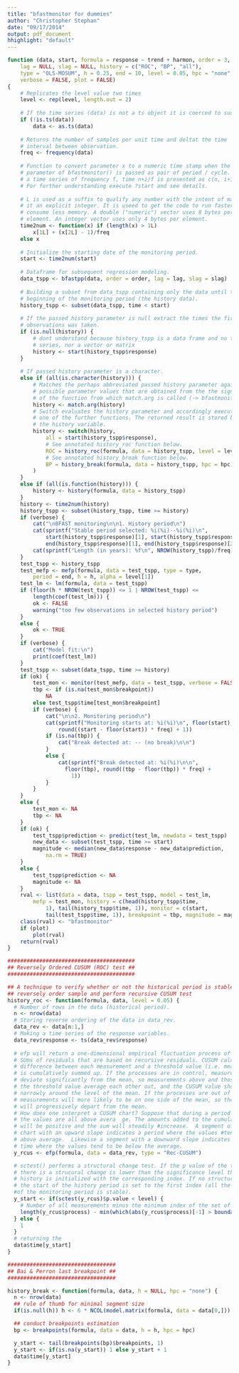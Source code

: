 ```yaml
---
title: "bfastmonitor for dummies"
author: "Christopher Stephan"
date: "09/17/2014"
output: pdf_document
hhighlight: "default"
---
```


```r
function (data, start, formula = response ~ trend + harmon, order = 3, 
    lag = NULL, slag = NULL, history = c("ROC", "BP", "all"), 
    type = "OLS-MOSUM", h = 0.25, end = 10, level = 0.05, hpc = "none", 
    verbose = FALSE, plot = FALSE) 
{
    # Replicates the level value two times
    level <- rep(level, length.out = 2)
    
    # If the time series (data) is not a ts object it is coerced to such
    if (!is.ts(data)) 
        data <- as.ts(data)
    
    # Returns the number of samples per unit time and deltat the time
    # interval between observation.
    freq <- frequency(data)
        
    # Function to convert parameter x to a numeric time stamp when the start
    # parameter of bfastmonitor() is passed as pair of period / cycle.  For
    # a time series of frequency f, time n+i/f is presented as c(n, i+1).
    # For further understanding execute ?start and see details.
    
    # L is used as a suffix to qualify any number with the intent of making
    # it an explicit integer. It is useed to get the code to run faster and
    # consume less memory. A double ("numeric") vector uses 8 bytes per
    # element. An integer vector uses only 4 bytes per element.
    time2num <- function(x) if (length(x) > 1L) 
        x[1L] + (x[2L] - 1)/freq
    else x
    
    # Initialize the starting date of the monitoring period.
    start <- time2num(start)
    
    # Dataframe for subsequent regression modeling.
    data_tspp <- bfastpp(data, order = order, lag = lag, slag = slag)
    
    # Building a subset from data_tspp containing only the data until the
    # beginning of the monitoring period (the history data).
    history_tspp <- subset(data_tspp, time < start)
    
    # If the passed history parameter is null extract the times the first
    # observations was taken.
    if (is.null(history)) {
        # dont understand because history_tspp is a data frame and no time
        # series, nor a vector or matrix
        history <- start(history_tspp$response)
    }
    
    # If passed history parameter is a character.
    else if (all(is.character(history))) {
        # Matches the perhaps abbreviated passed history parameter against
        # possible parameter values that are obtained from the the signature
        # of the function from which match.arg is called (-> bfastmonitor()). 
        history <- match.arg(history)
        # Switch evaluates the history parameter and accordingly executes
        # one of the further functions. The returned result is stored back to
        # the history variable.
        history <- switch(history,
            all = start(history_tspp$response),
            # See annotated history_roc function below.
            ROC = history_roc(formula, data = history_tspp, level = level[2]),
            # See annotated history_break function below.
            BP = history_break(formula, data = history_tspp, hpc = hpc)
        )
    }
    else if (all(is.function(history))) {
        history <- history(formula, data = history_tspp)
    }
    history <- time2num(history)
    history_tspp <- subset(history_tspp, time >= history)
    if (verbose) {
        cat("\nBFAST monitoring\n\n1. History period\n")
        cat(sprintf("Stable period selected: %i(%i)--%i(%i)\n", 
            start(history_tspp$response)[1], start(history_tspp$response)[2], 
            end(history_tspp$response)[1], end(history_tspp$response)[2]))
        cat(sprintf("Length (in years): %f\n", NROW(history_tspp)/freq))
    }
    test_tspp <- history_tspp
    test_mefp <- mefp(formula, data = test_tspp, type = type, 
        period = end, h = h, alpha = level[1])
    test_lm <- lm(formula, data = test_tspp)
    if (floor(h * NROW(test_tspp)) <= 1 | NROW(test_tspp) <= 
        length(coef(test_lm))) {
        ok <- FALSE
        warning("too few observations in selected history period")
    }
    else {
        ok <- TRUE
    }
    if (verbose) {
        cat("Model fit:\n")
        print(coef(test_lm))
    }
    test_tspp <- subset(data_tspp, time >= history)
    if (ok) {
        test_mon <- monitor(test_mefp, data = test_tspp, verbose = FALSE)
        tbp <- if (is.na(test_mon$breakpoint)) 
            NA
        else test_tspp$time[test_mon$breakpoint]
        if (verbose) {
            cat("\n\n2. Monitoring period\n")
            cat(sprintf("Monitoring starts at: %i(%i)\n", floor(start), 
                round((start - floor(start)) * freq) + 1))
            if (is.na(tbp)) {
                cat("Break detected at: -- (no break)\n\n")
            }
            else {
                cat(sprintf("Break detected at: %i(%i)\n\n", 
                  floor(tbp), round((tbp - floor(tbp)) * freq) + 
                    1))
            }
        }
    }
    else {
        test_mon <- NA
        tbp <- NA
    }
    if (ok) {
        test_tspp$prediction <- predict(test_lm, newdata = test_tspp)
        new_data <- subset(test_tspp, time >= start)
        magnitude <- median(new_data$response - new_data$prediction, 
            na.rm = TRUE)
    }
    else {
        test_tspp$prediction <- NA
        magnitude <- NA
    }
    rval <- list(data = data, tspp = test_tspp, model = test_lm, 
        mefp = test_mon, history = c(head(history_tspp$time, 
            1), tail(history_tspp$time, 1)), monitor = c(start, 
            tail(test_tspp$time, 1)), breakpoint = tbp, magnitude = magnitude)
    class(rval) <- "bfastmonitor"
    if (plot) 
        plot(rval)
    return(rval)
}
```

```r
########################################
## Reversely Ordered CUSUM (ROC) test ##
########################################

## A technique to verify whether or not the historical period is stable or not
## reversely order sample and perform recursive CUSUM test
history_roc <- function(formula, data, level = 0.05) {
  # Number of rows in the data (historical period).
  n <- nrow(data)
  # Storing reverse ordering of the data in data_rev.
  data_rev <- data[n:1,]
  # Making a time series of the response variables.
  data_rev$response <- ts(data_rev$response)
  
  # efp will return a one-dimensional empirical fluctuation process of CUmulative
  # SUms of residuals that are based on recursive residuals. CUSUM calculates the
  # difference between each measurement and a threshold value (i.e. mean), and this
  # is cumulatively summed up. If the processes are in control, measurements do not
  # deviate significantly from the mean, so measurements above and those less than
  # the threshold value average each other out, and the CUSUM value should vary
  # narrowly around the level of the mean. If the processes are out of control,
  # measurements will more likely to be on one side of the mean, so the CUSUM value
  # will progressively depart from the mean.    
  # How does one interpret a CUSUM chart? Suppose that during a period of time
  # the values are all above avera  ge. The amounts added to the cumulative sum
  # will be positive and the sum will steadily #increase.  A segment of the CUSUM
  # chart with an upward slope indicates a period where the values #tend to be
  # above average.  Likewise a segment with a downward slope indicates a period of
  # time where the values tend to be below the average.
  y_rcus <- efp(formula, data = data_rev, type = "Rec-CUSUM")

  # sctest() performs a structural change test. If the p value of the test testing that
  # there is a strucural change is lower than the significance level the start time for the
  # history is initialized with the corresponding index. If no structural change is detected
  # the start of the history period is set to the first index (all the data until to the beginning
  #of the monitoring period is stable).
  y_start <- if(sctest(y_rcus)$p.value < level) {
    # Number of all measurements minus the minimum index of the set of measurements of the CUSUM process that exeeds the threshold/boundary.
    length(y_rcus$process) - min(which(abs(y_rcus$process)[-1] > boundary(y_rcus)[-1])) + 1
  } else {
    1    
  }
  # returning the 
  data$time[y_start]
}
```

```r
##################################
## Bai & Perron last breakpoint ##
##################################

history_break <- function(formula, data, h = NULL, hpc = "none") {
  n <- nrow(data)
  ## rule of thumb for minimal segment size
  if(is.null(h)) h <- 6 * NCOL(model.matrix(formula, data = data[0,]))

  ## conduct breakpoints estimation
  bp <- breakpoints(formula, data = data, h = h, hpc = hpc)

  y_start <- tail(breakpoints(bp)$breakpoints, 1)
  y_start <- if(is.na(y_start)) 1 else y_start + 1
  data$time[y_start]
}
```
